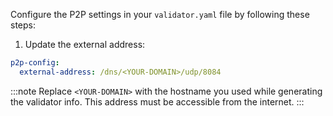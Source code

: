 Configure the P2P settings in your `validator.yaml` file by following these steps:

1. Update the external address:

```yaml
p2p-config:
  external-address: /dns/<YOUR-DOMAIN>/udp/8084
```

:::note
Replace `<YOUR-DOMAIN>` with the hostname you used while generating the validator info.
This address must be accessible from the internet.
:::